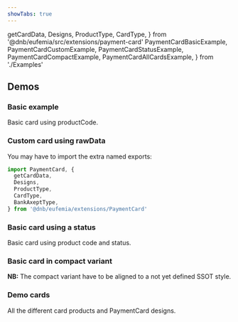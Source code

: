 ```yaml
---
showTabs: true
---
```


  getCardData,
  Designs,
  ProductType,
  CardType,
} from '@dnb/eufemia/src/extensions/payment-card'
  PaymentCardBasicExample,
  PaymentCardCustomExample,
  PaymentCardStatusExample,
  PaymentCardCompactExample,
  PaymentCardAllCardsExample,
} from './Examples'

## Demos

<ChangeLocale
  label="Locale used in the demos:"
  label_direction="vertical"
/>

### Basic example

Basic card using productCode.

<PaymentCardBasicExample />

### Custom card using rawData

You may have to import the extra named exports:

```js
import PaymentCard, {
  getCardData,
  Designs,
  ProductType,
  CardType,
  BankAxeptType,
} from '@dnb/eufemia/extensions/PaymentCard'
```

<PaymentCardCustomExample />

### Basic card using a status

<PaymentCardStatusExample />

Basic card using product code and status.

### Basic card in compact variant

**NB:** The compact variant have to be aligned to a not yet defined SSOT style.

<PaymentCardCompactExample />

### Demo cards

All the different card products and PaymentCard designs.

<PaymentCardAllCardsExample />
